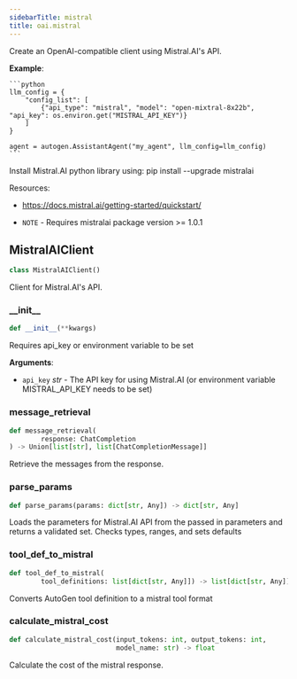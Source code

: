 ```yaml
---
sidebarTitle: mistral
title: oai.mistral
---
```


Create an OpenAI-compatible client using Mistral.AI's API.

**Example**:

    ```python
    llm_config = {
        "config_list": [
            {"api_type": "mistral", "model": "open-mixtral-8x22b", "api_key": os.environ.get("MISTRAL_API_KEY")}
        ]
    }

    agent = autogen.AssistantAgent("my_agent", llm_config=llm_config)
    ```
  
  Install Mistral.AI python library using: pip install --upgrade mistralai
  
  Resources:
  - https://docs.mistral.ai/getting-started/quickstart/
  
- `NOTE` - Requires mistralai package version >= 1.0.1

## MistralAIClient

```python
class MistralAIClient()
```

Client for Mistral.AI's API.

### \_\_init\_\_

```python
def __init__(**kwargs)
```

Requires api_key or environment variable to be set

**Arguments**:

- `api_key` _str_ - The API key for using Mistral.AI (or environment variable MISTRAL_API_KEY needs to be set)

### message\_retrieval

```python
def message_retrieval(
        response: ChatCompletion
) -> Union[list[str], list[ChatCompletionMessage]]
```

Retrieve the messages from the response.

### parse\_params

```python
def parse_params(params: dict[str, Any]) -> dict[str, Any]
```

Loads the parameters for Mistral.AI API from the passed in parameters and returns a validated set. Checks types, ranges, and sets defaults

### tool\_def\_to\_mistral

```python
def tool_def_to_mistral(
        tool_definitions: list[dict[str, Any]]) -> list[dict[str, Any]]
```

Converts AutoGen tool definition to a mistral tool format

### calculate\_mistral\_cost

```python
def calculate_mistral_cost(input_tokens: int, output_tokens: int,
                           model_name: str) -> float
```

Calculate the cost of the mistral response.

